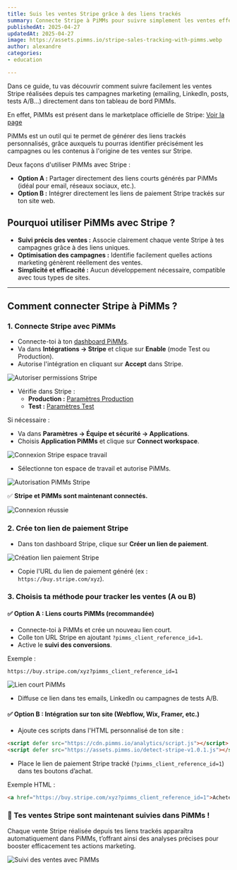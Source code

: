 ```yaml
---
title: Suis les ventes Stripe grâce à des liens trackés
summary: Connecte Stripe à PiMMs pour suivre simplement les ventes effectuées depuis tes campagnes emailing, LinkedIn, A/B testing et autres grâce à des liens personnalisés.
publishedAt: 2025-04-27
updatedAt: 2025-04-27
image: https://assets.pimms.io/stripe-sales-tracking-with-pimms.webp
author: alexandre
categories:
- education

---
```


Dans ce guide, tu vas découvrir comment suivre facilement les ventes Stripe réalisées depuis tes campagnes marketing (emailing, LinkedIn, posts, tests A/B...) directement dans ton tableau de bord PiMMs.

En effet, PiMMs est présent dans le marketplace officielle de Stripe: [Voir la page](https://marketplace.stripe.com/apps/pimms)

PiMMs est un outil qui te permet de générer des liens trackés personnalisés, grâce auxquels tu pourras identifier précisément les campagnes ou les contenus à l'origine de tes ventes sur Stripe.

Deux façons d'utiliser PiMMs avec Stripe :

- **Option A :** Partager directement des liens courts générés par PiMMs (idéal pour email, réseaux sociaux, etc.).
- **Option B :** Intégrer directement les liens de paiement Stripe trackés sur ton site web.

## Pourquoi utiliser PiMMs avec Stripe ?

- **Suivi précis des ventes :** Associe clairement chaque vente Stripe à tes campagnes grâce à des liens uniques.
- **Optimisation des campagnes :** Identifie facilement quelles actions marketing génèrent réellement des ventes.
- **Simplicité et efficacité :** Aucun développement nécessaire, compatible avec tous types de sites.

---

## Comment connecter Stripe à PiMMs ?

### 1\. Connecte Stripe avec PiMMs

- Connecte-toi à ton [dashboard PiMMs](https://app.pimms.io).
- Va dans **Intégrations → Stripe** et clique sur **Enable** (mode Test ou Production).
- Autorise l'intégration en cliquant sur **Accept** dans Stripe.

![Autoriser permissions Stripe](https://assets.pimms.io/stripe-accept-permissions.webp)

- Vérifie dans Stripe :
  - **Production :** [Paramètres Production](https://dashboard.stripe.com/settings/apps/pimms.io)
  - **Test :** [Paramètres Test](https://dashboard.stripe.com/test/settings/apps/pimms.io)

Si nécessaire :
- Va dans **Paramètres → Équipe et sécurité → Applications**.
- Choisis **Application PiMMs** et clique sur **Connect workspace**.

![Connexion Stripe espace travail](https://assets.pimms.io/stripe-connect-workspace.webp)

- Sélectionne ton espace de travail et autorise PiMMs.

![Autorisation PiMMs Stripe](https://assets.pimms.io/stripe-authorize-permissions.webp)

✅ **Stripe et PiMMs sont maintenant connectés.**

![Connexion réussie](https://assets.pimms.io/stripe-connected.webp)

### 2\. Crée ton lien de paiement Stripe

- Dans ton dashboard Stripe, clique sur **Créer un lien de paiement**.

![Création lien paiement Stripe](https://assets.pimms.io/stripe-create-payment-link.webp)

- Copie l'URL du lien de paiement généré (ex : `https://buy.stripe.com/xyz`).

### 3\. Choisis ta méthode pour tracker les ventes (A ou B)

#### ✅ Option A : Liens courts PiMMs (recommandée)

- Connecte-toi à PiMMs et crée un nouveau lien court.
- Colle ton URL Stripe en ajoutant `?pimms_client_reference_id=1`.
- Active le **suivi des conversions**.

Exemple :
```
https://buy.stripe.com/xyz?pimms_client_reference_id=1
```

![Lien court PiMMs](https://assets.pimms.io/stripe-create-short-link.webp)

- Diffuse ce lien dans tes emails, LinkedIn ou campagnes de tests A/B.

#### ✅ Option B : Intégration sur ton site (Webflow, Wix, Framer, etc.)

- Ajoute ces scripts dans l'HTML personnalisé de ton site :

```html
<script defer src="https://cdn.pimms.io/analytics/script.js"></script>
<script defer src="https://assets.pimms.io/detect-stripe-v1.0.1.js"></script>
```

- Place le lien de paiement Stripe tracké (`?pimms_client_reference_id=1`) dans tes boutons d’achat.

Exemple HTML :
```html
<a href="https://buy.stripe.com/xyz?pimms_client_reference_id=1">Acheter maintenant</a>
```

### 🎉 Tes ventes Stripe sont maintenant suivies dans PiMMs !

Chaque vente Stripe réalisée depuis tes liens trackés apparaîtra automatiquement dans PiMMs, t’offrant ainsi des analyses précises pour booster efficacement tes actions marketing.

![Suivi des ventes avec PiMMs](https://assets.pimms.io/stripe-sales-tracking.webp?v=2)